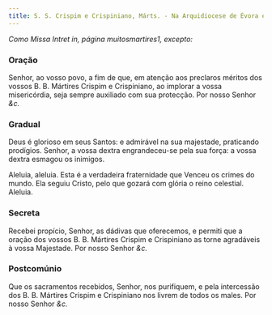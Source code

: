 ```yaml
---
title: S. S. Crispim e Crispiniano, Márts. - Na Arquidiocese de Évora e Diocese de Beja
---
```


<em>Como Missa Intret in, página muitosmartires1, excepto:</em>

### Oração

Senhor, ao vosso povo, a fim de que, em atenção aos preclaros méritos dos
vossos B. B. Mártires Crispim e Crispiniano, ao implorar a vossa
misericórdia, seja sempre auxiliado com sua protecção. Por nosso Senhor <em>&c.</em>

### Gradual

Deus é glorioso em seus Santos: e admirável na sua majestade, praticando
prodígios. Senhor, a vossa dextra engrandeceu-se pela sua força: a vossa
dextra esmagou os inimigos.

Aleluia, aleluia. Esta é a verdadeira fraternidade que Venceu os crimes do
mundo. Ela seguiu Cristo, pelo que gozará com glória o reino celestial.
Aleluia.

### Secreta

Recebei propício, Senhor, as dádivas que oferecemos, e permiti que a
oração dos vossos B. B. Mártires Crispim e Crispiniano as torne agradáveis
à vossa Majestade. Por nosso Senhor <em>&c.</em>

### Postcomúnio

Que os sacramentos recebidos, Senhor, nos purifiquem, e pela intercessão
dos B. B. Mártires Crispim e Crispiniano nos livrem de todos os males. Por
nosso Senhor <em>&c.</em>
